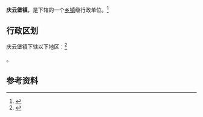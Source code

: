 {{中国乡级行政区|21/12/82/103/000}}

'''庆云堡镇'''，是{{PRC admin/fullname|21/12/82/103/000|3}}下辖的一个[[乡镇|乡镇]]级行政单位。<ref>{{PRC admin/ref sgc|{{PRC admin/parent|21/12/82/103/000}}}}</ref>

== 行政区划 ==

庆云堡镇下辖以下地区：<ref>{{PRC admin/ref sgc|21/12/82/103/000}}</ref>

{{PRC admin/children|21/12/82/103/000}}。

== 参考资料 ==

{{reflist}}

{{PRC admin/navcat|21/12/82/103/000}}
{{辽宁行政区划小作品}}